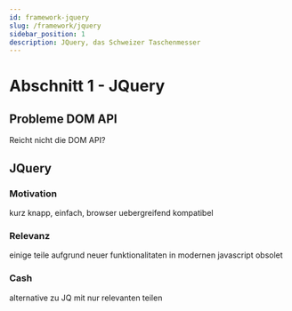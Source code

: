 ```yaml
---
id: framework-jquery
slug: /framework/jquery
sidebar_position: 1
description: JQuery, das Schweizer Taschenmesser
---
```



# Abschnitt 1 - JQuery

## Probleme DOM API

Reicht nicht die DOM API?

## JQuery

### Motivation

kurz knapp, einfach, browser uebergreifend kompatibel

### Relevanz

einige teile aufgrund neuer funktionalitaten in modernen javascript obsolet

### Cash

alternative zu JQ mit nur relevanten teilen

